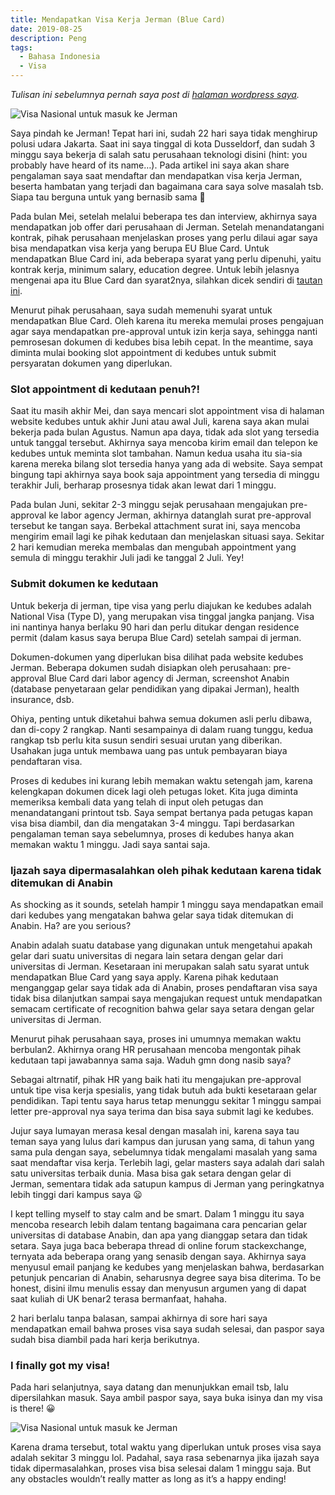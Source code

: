 ```yaml
---
title: Mendapatkan Visa Kerja Jerman (Blue Card)
date: 2019-08-25
description: Peng
tags:
  - Bahasa Indonesia
  - Visa
---
```


*Tulisan ini sebelumnya pernah saya post di [halaman wordpress saya](https://dindatc.wordpress.com/2019/08/25/visa-kerja-jerman-blue-card/).*

![Visa Nasional untuk masuk ke Jerman]( ./welcome-to-trivago.png)

Saya pindah ke Jerman! Tepat hari ini, sudah 22 hari saya tidak menghirup polusi udara Jakarta. Saat ini saya tinggal di kota Dusseldorf, dan sudah 3 minggu saya bekerja di salah satu perusahaan teknologi disini (hint: you probably have heard of its name…). Pada artikel ini saya akan share pengalaman saya saat mendaftar dan mendapatkan visa kerja Jerman, beserta hambatan yang terjadi dan bagaimana cara saya solve masalah tsb. Siapa tau berguna untuk yang bernasib sama 🙂

Pada bulan Mei, setelah melalui beberapa tes dan interview, akhirnya saya mendapatkan job offer dari perusahaan di Jerman. Setelah menandatangani kontrak, pihak perusahaan menjelaskan proses yang perlu dilaui agar saya bisa mendapatkan visa kerja yang berupa EU Blue Card. Untuk mendapatkan Blue Card ini, ada beberapa syarat yang perlu dipenuhi, yaitu kontrak kerja, minimum salary, education degree. Untuk lebih jelasnya mengenai apa itu Blue Card dan syarat2nya, silahkan dicek sendiri di [tautan ini](https://service.berlin.de/dienstleistung/324659/en/).

Menurut pihak perusahaan, saya sudah memenuhi syarat untuk mendapatkan Blue Card. Oleh karena itu mereka memulai proses pengajuan agar saya mendapatkan pre-approval untuk izin kerja saya, sehingga nanti pemrosesan dokumen di kedubes bisa lebih cepat. In the meantime, saya diminta mulai booking slot appointment di kedubes untuk submit persyaratan dokumen yang diperlukan.

### Slot appointment di kedutaan penuh?!
Saat itu masih akhir Mei, dan saya mencari slot appointment visa di halaman website kedubes untuk akhir Juni atau awal Juli, karena saya akan mulai bekerja pada bulan Agustus. Namun apa daya, tidak ada slot yang tersedia untuk tanggal tersebut. Akhirnya saya mencoba kirim email dan telepon ke kedubes untuk meminta slot tambahan. Namun kedua usaha itu sia-sia karena mereka bilang slot tersedia hanya yang ada di website. Saya sempat bingung tapi akhirnya saya book saja appointment yang tersedia di minggu terakhir Juli, berharap prosesnya tidak akan lewat dari 1 minggu.

Pada bulan Juni, sekitar 2-3 minggu sejak perusahaan mengajukan pre-approval ke labor  agency Jerman, akhirnya datanglah surat pre-approval tersebut ke tangan saya. Berbekal attachment surat ini, saya mencoba mengirim email lagi ke pihak kedutaan dan menjelaskan situasi saya. Sekitar 2 hari kemudian mereka membalas dan mengubah appointment yang semula di minggu terakhir Juli jadi ke tanggal 2 Juli. Yey!

### Submit dokumen ke kedutaan
Untuk bekerja di jerman, tipe visa yang perlu diajukan ke kedubes adalah National Visa (Type D), yang merupakan visa tinggal jangka panjang. Visa ini nantinya hanya berlaku 90 hari dan perlu ditukar dengan residence permit (dalam kasus saya berupa Blue Card) setelah sampai di jerman.

Dokumen-dokumen yang diperlukan bisa dilihat pada website kedubes Jerman. Beberapa dokumen sudah disiapkan oleh perusahaan: pre-approval Blue Card dari labor agency di Jerman, screenshot Anabin (database penyetaraan gelar pendidikan yang dipakai Jerman), health insurance, dsb.

Ohiya, penting untuk diketahui bahwa semua dokumen asli perlu dibawa, dan di-copy 2 rangkap. Nanti sesampainya di dalam ruang tunggu, kedua rangkap tsb perlu kita susun sendiri sesuai urutan yang diberikan. Usahakan juga untuk membawa uang pas untuk pembayaran biaya pendaftaran visa.

Proses di kedubes ini kurang lebih memakan waktu setengah jam, karena kelengkapan dokumen dicek lagi oleh petugas loket. Kita juga diminta memeriksa kembali data yang telah di input oleh petugas dan menandatangani printout tsb. Saya sempat bertanya pada petugas kapan visa bisa diambil, dan dia mengatakan 3-4 minggu. Tapi berdasarkan pengalaman teman saya sebelumnya, proses di kedubes hanya akan memakan waktu 1 minggu. Jadi saya santai saja.

### Ijazah saya dipermasalahkan oleh pihak kedutaan karena tidak ditemukan di Anabin
As shocking as it sounds, setelah hampir 1 minggu saya mendapatkan email dari kedubes yang mengatakan bahwa gelar saya tidak ditemukan di Anabin. Ha? are you serious?

Anabin adalah suatu database yang digunakan untuk mengetahui apakah gelar dari suatu universitas di negara lain setara dengan gelar dari universitas di Jerman. Kesetaraan ini merupakan salah satu syarat untuk mendapatkan Blue Card yang saya apply. Karena pihak kedutaan menganggap gelar saya tidak ada di Anabin, proses pendaftaran visa saya tidak bisa dilanjutkan sampai saya mengajukan request untuk mendapatkan semacam certificate of recognition bahwa gelar saya setara dengan gelar universitas di Jerman.

Menurut pihak perusahaan saya, proses ini umumnya memakan waktu berbulan2. Akhirnya orang HR perusahaan mencoba mengontak pihak kedutaan tapi jawabannya sama saja. Waduh gmn dong nasib saya?

Sebagai altrnatif, pihak HR yang baik hati itu mengajukan pre-approval untuk tipe visa kerja spesialis, yang tidak butuh ada bukti kesetaraan gelar pendidikan. Tapi tentu saya harus tetap menunggu sekitar 1 minggu sampai letter pre-approval nya saya terima dan bisa saya submit lagi ke kedubes.

Jujur saya lumayan merasa kesal dengan masalah ini, karena saya tau teman saya yang lulus dari kampus dan jurusan yang sama, di tahun yang sama pula dengan saya, sebelumnya tidak mengalami masalah yang sama saat mendaftar visa kerja. Terlebih lagi, gelar masters saya adalah dari salah satu universitas terbaik dunia. Masa bisa gak setara dengan gelar di Jerman, sementara tidak ada satupun kampus di Jerman yang peringkatnya lebih tinggi dari kampus saya 😦

I kept telling myself to stay calm and be smart. Dalam 1 minggu itu saya mencoba research lebih dalam tentang bagaimana cara pencarian gelar universitas di database Anabin, dan apa yang dianggap setara dan tidak setara. Saya juga baca beberapa thread di online forum stackexchange, ternyata ada beberapa orang yang senasib dengan saya. Akhirnya saya menyusul email panjang ke kedubes yang menjelaskan bahwa, berdasarkan petunjuk pencarian di Anabin, seharusnya degree saya bisa diterima. To be honest, disini ilmu menulis essay dan menyusun argumen yang di dapat saat kuliah di UK benar2 terasa bermanfaat, hahaha.

2 hari berlalu tanpa balasan, sampai akhirnya di sore hari saya mendapatkan email bahwa proses visa saya sudah selesai, dan paspor saya sudah bisa diambil pada hari kerja berikutnya.

### I finally got my visa!
Pada hari selanjutnya, saya datang dan menunjukkan email tsb, lalu dipersilahkan masuk. Saya ambil paspor saya, saya buka isinya dan my visa is there! 😀

![Visa Nasional untuk masuk ke Jerman](./visa-nasional.jpg)

Karena drama tersebut, total waktu yang diperlukan untuk proses visa saya adalah sekitar 3 minggu lol. Padahal, saya rasa sebenarnya jika ijazah saya tidak dipermasalahkan, proses visa bisa selesai dalam 1 minggu saja. But any obstacles wouldn’t really matter as long as it’s a happy ending!










